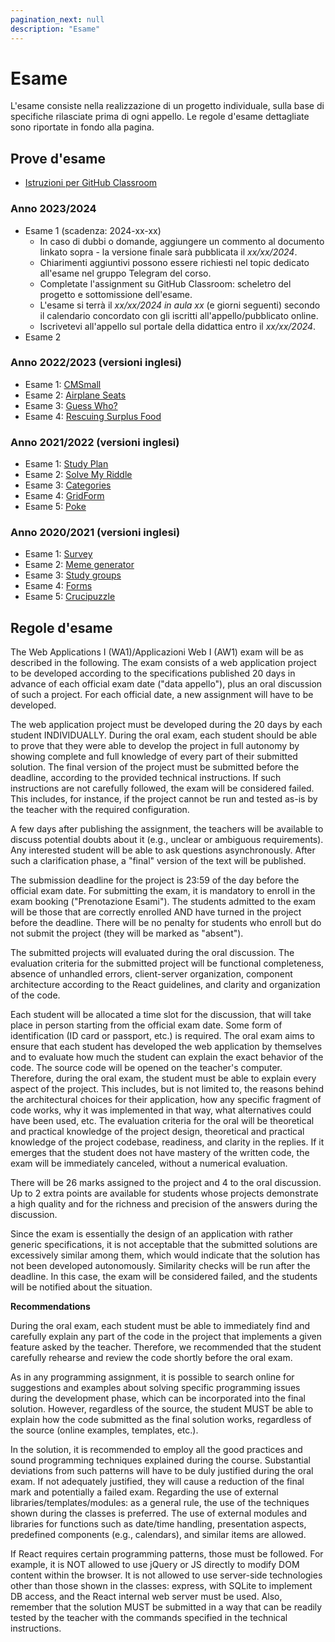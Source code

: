 ```yaml
---
pagination_next: null
description: "Esame"
---
```


# Esame

L'esame consiste nella realizzazione di un progetto individuale, sulla base di specifiche rilasciate prima di ogni appello. Le regole d'esame dettagliate sono riportate in fondo alla pagina.

## Prove d'esame

- [Istruzioni per GitHub Classroom](https://polito-wa1-aw1-2023.github.io/materials/GH-Classroom-Instructions.pdf)

### Anno 2023/2024

- Esame 1 (scadenza: 2024-xx-xx)
  - In caso di dubbi o domande, aggiungere un commento al documento linkato sopra - la versione finale sarà pubblicata il *xx/xx/2024*.
  - Chiarimenti aggiuntivi possono essere richiesti nel topic dedicato all'esame nel gruppo Telegram del corso.
  - Completate l'assignment su GitHub Classroom: scheletro del progetto e sottomissione dell'esame.
  - L'esame si terrà il *xx/xx/2024 in aula xx* (e giorni seguenti) secondo il calendario concordato con gli iscritti all'appello/pubblicato online.
  - Iscrivetevi all'appello sul portale della didattica entro il *xx/xx/2024*.
- Esame 2


### Anno 2022/2023 (versioni inglesi)

- Esame 1: [CMSmall](https://docs.google.com/document/d/1MaIpKyLjvUv3UwMztYrYYVie_nTu4ekMYRyYpMEwzbk) 
- Esame 2: [Airplane Seats](https://docs.google.com/document/d/1D0asOxWrcH8Kk44I7UkGmicEHdAxgLvB69KZ8Gj3fNE)
- Esame 3: [Guess Who?](https://docs.google.com/document/d/1RSYjF_COthJ6wEG5-RnVXWcD0LjeVDUyqPNs49OUbNM)
- Esame 4: [Rescuing Surplus Food](https://docs.google.com/document/d/1K3aNNcYL0s7Zdned0G8OfO2ap7F0mL1DvKpxGMB9_yA)

### Anno 2021/2022 (versioni inglesi)

- Esame 1: [Study Plan](https://docs.google.com/document/d/1Yfjkr3Jwn8W3riLMU6F2CDTSmkdJNs90qsYqnMPolZw/)
- Esame 2: [Solve My Riddle](https://docs.google.com/document/d/1912JXirmOZ4Xy1vLND478aan25xkChZX_AuM1ZLq-mw)
- Esame 3: [Categories](https://docs.google.com/document/d/1_t4TXdRXJY-QlpE9wcAvMGjm2E9pNmdTXvnh-iTG2-I)
- Esame 4: [GridForm](https://docs.google.com/document/d/1vUwew3J3ZQGF-ndPB3aihsBKd1EI4jlzRC58pI8lkQ0/edit?usp=sharing)
- Esame 5: [Poke](https://docs.google.com/document/d/1e0Ev7gcY15EFsUkyRV5xYyxj5oSCW8TfNC7tt_q5uG8/edit?usp=sharing)

### Anno 2020/2021 (versioni inglesi)

- Esame 1: [Survey](http://lys.polito.it/files/courses/01TXYOV/2021/exam/WA1_exam1_survey_FINAL.pdf)
- Esame 2: [Meme generator](http://lys.polito.it/files/courses/01TXYOV/2021/exam/WA1_exam2_meme_generator_FINAL.pdf)
- Esame 3: [Study groups](http://lys.polito.it/files/courses/01TXYOV/2021/exam/WA1_exam3_StudyGroups_FINAL.pdf)
- Esame 4: [Forms](http://lys.polito.it/files/courses/01TXYOV/2021/exam/WA1_exam4_forms_FINAL.pdf)
- Esame 5: [Crucipuzzle](http://lys.polito.it/files/courses/01TXYOV/2021/exam/WA1_exam5_crucipuzzle.pdf)


## Regole d'esame

The Web Applications I (WA1)/Applicazioni Web I (AW1) exam will be as described in the following.
The exam consists of a web application project to be developed according to the specifications published 20 days in advance of each official exam date ("data appello"), plus an oral discussion of such a project. For each official date, a new assignment will have to be developed.

The web application project must be developed during the 20 days by each student INDIVIDUALLY. During the oral exam, each student should be able to prove that they were able to develop the project in full autonomy by showing complete and full knowledge of every part of their submitted solution.
The final version of the project must be submitted before the deadline, according to the provided technical instructions.
If such instructions are not carefully followed, the exam will be considered failed. This includes, for instance, if the project cannot be run and tested as-is by the teacher with the required configuration.

A few days after publishing the assignment, the teachers will be available to discuss potential doubts about it (e.g., unclear or ambiguous requirements). Any interested student will be able to ask questions asynchronously. After such a clarification phase, a "final" version of the text will be published.

The submission deadline for the project is 23:59 of the day before the official exam date.
For submitting the exam, it is mandatory to enroll in the exam booking ("Prenotazione Esami"). The students admitted to the exam will be those that are correctly enrolled AND have turned in the project before the deadline. There will be no penalty for students who enroll but do not submit the project (they will be marked as "absent").

The submitted projects will evaluated during the oral discussion.
The evaluation criteria for the submitted project will be functional completeness, absence of unhandled errors, client-server organization, component architecture according to the React guidelines, and clarity and organization of the code.

Each student will be allocated a time slot for the discussion, that will take place in person starting from the official exam date. Some form of identification (ID card or passport, etc.) is required. The oral exam aims to ensure that each student has developed the web application by themselves and to evaluate how much the student can explain the exact behavior of the code. The source code will be opened on the teacher's computer.
Therefore, during the oral exam, the student must be able to explain every aspect of the project. This includes, but is not limited to, the reasons behind the architectural choices for their application, how any specific fragment of code works, why it was implemented in that way, what alternatives could have been used, etc.
The evaluation criteria for the oral will be theoretical and practical knowledge of the project design, theoretical and practical knowledge of the project codebase, readiness, and clarity in the replies. 
If it emerges that the student does not have mastery of the written code, the exam will be immediately canceled, without a numerical evaluation.

There will be 26 marks assigned to the project and 4 to the oral discussion. Up to 2 extra points are available for students whose projects demonstrate a high quality and for the richness and precision of the answers during the discussion.

Since the exam is essentially the design of an application with rather generic specifications, it is not acceptable that the submitted solutions are excessively similar among them, which would indicate that the solution has not been developed autonomously. Similarity checks will be run after the deadline. In this case, the exam will be considered failed, and the students will be notified about the situation.

**Recommendations**

During the oral exam, each student must be able to immediately find and carefully explain any part of the code in the project that implements a given feature asked by the teacher. Therefore, we recommended that the student carefully rehearse and review the code shortly before the oral exam.

As in any programming assignment, it is possible to search online for suggestions and examples about solving specific programming issues during the development phase, which can be incorporated into the final solution. However, regardless of the source, the student MUST be able to explain how the code submitted as the final solution works, regardless of the source (online examples, templates, etc.).

In the solution, it is recommended to employ all the good practices and sound programming techniques explained during the course. Substantial deviations from such patterns will have to be duly justified during the oral exam. If not adequately justified, they will cause a reduction of the final mark and potentially a failed exam.
Regarding the use of external libraries/templates/modules: as a general rule, the use of the techniques shown during the classes is preferred. The use of external modules and libraries for functions such as date/time handling, presentation aspects, predefined components (e.g., calendars), and similar items are allowed.

If React requires certain programming patterns, those must be followed. For example, it is NOT allowed to use jQuery or JS directly to modify DOM content within the browser. It is not allowed to use server-side technologies other than those shown in the classes: express, with SQLite to implement DB access, and the React internal web server must be used. Also, remember that the solution MUST be submitted in a way that can be readily tested by the teacher with the commands specified in the technical instructions.
